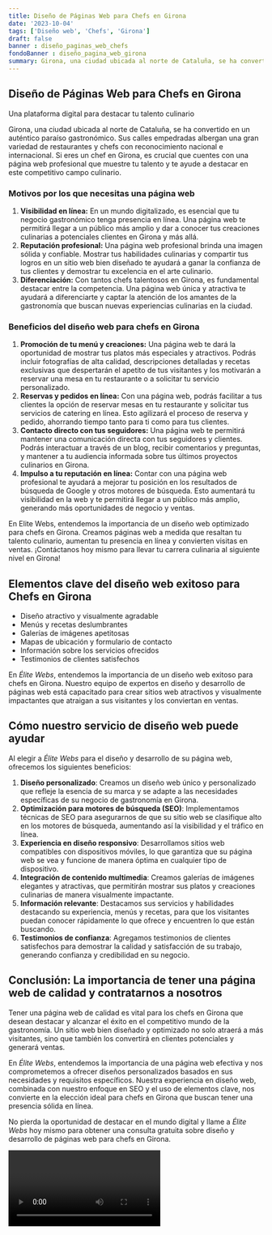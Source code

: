 ```yaml
---
title: Diseño de Páginas Web para Chefs en Girona
date: '2023-10-04'
tags: ['Diseño web', 'Chefs', 'Girona']
draft: false
banner : diseño_paginas_web_chefs
fondoBanner : diseño_pagina_web_girona
summary: Girona, una ciudad ubicada al norte de Cataluña, se ha convertido en un auténtico paraíso gastronómico. Sus calles empedradas albergan una gran variedad de restaurantes y chefs con reconocimiento nacional e internacional. Si eres un chef en Girona, es crucial que cuentes con una página web profesional que muestre tu talento y te ayude a destacar en este competitivo campo culinario.
---
```


## Diseño de Páginas Web para Chefs en Girona
Una plataforma digital para destacar tu talento culinario

Girona, una ciudad ubicada al norte de Cataluña, se ha convertido en un auténtico paraíso gastronómico. Sus calles empedradas albergan una gran variedad de restaurantes y chefs con reconocimiento nacional e internacional. Si eres un chef en Girona, es crucial que cuentes con una página web profesional que muestre tu talento y te ayude a destacar en este competitivo campo culinario.

### Motivos por los que necesitas una página web
1. **Visibilidad en línea:** En un mundo digitalizado, es esencial que tu negocio gastronómico tenga presencia en línea. Una página web te permitirá llegar a un público más amplio y dar a conocer tus creaciones culinarias a potenciales clientes en Girona y más allá.
2. **Reputación profesional:** Una página web profesional brinda una imagen sólida y confiable. Mostrar tus habilidades culinarias y compartir tus logros en un sitio web bien diseñado te ayudará a ganar la confianza de tus clientes y demostrar tu excelencia en el arte culinario.
3. **Diferenciación:** Con tantos chefs talentosos en Girona, es fundamental destacar entre la competencia. Una página web única y atractiva te ayudará a diferenciarte y captar la atención de los amantes de la gastronomía que buscan nuevas experiencias culinarias en la ciudad.

### Beneficios del diseño web para chefs en Girona
1. **Promoción de tu menú y creaciones:** Una página web te dará la oportunidad de mostrar tus platos más especiales y atractivos. Podrás incluir fotografías de alta calidad, descripciones detalladas y recetas exclusivas que despertarán el apetito de tus visitantes y los motivarán a reservar una mesa en tu restaurante o a solicitar tu servicio personalizado.
2. **Reservas y pedidos en línea:** Con una página web, podrás facilitar a tus clientes la opción de reservar mesas en tu restaurante y solicitar tus servicios de catering en línea. Esto agilizará el proceso de reserva y pedido, ahorrando tiempo tanto para ti como para tus clientes.
3. **Contacto directo con tus seguidores:** Una página web te permitirá mantener una comunicación directa con tus seguidores y clientes. Podrás interactuar a través de un blog, recibir comentarios y preguntas, y mantener a tu audiencia informada sobre tus últimos proyectos culinarios en Girona.
4. **Impulso a tu reputación en línea:** Contar con una página web profesional te ayudará a mejorar tu posición en los resultados de búsqueda de Google y otros motores de búsqueda. Esto aumentará tu visibilidad en la web y te permitirá llegar a un público más amplio, generando más oportunidades de negocio y ventas.

En Elite Webs, entendemos la importancia de un diseño web optimizado para chefs en Girona. Creamos páginas web a medida que resaltan tu talento culinario, aumentan tu presencia en línea y convierten visitas en ventas. ¡Contáctanos hoy mismo para llevar tu carrera culinaria al siguiente nivel en Girona!

<GifSeo />

<Cta />

## Elementos clave del diseño web exitoso para Chefs en Girona

- Diseño atractivo y visualmente agradable
- Menús y recetas deslumbrantes
- Galerías de imágenes apetitosas
- Mapas de ubicación y formulario de contacto
- Información sobre los servicios ofrecidos
- Testimonios de clientes satisfechos

En *Élite Webs*, entendemos la importancia de un diseño web exitoso para chefs en Girona. Nuestro equipo de expertos en diseño y desarrollo de páginas web está capacitado para crear sitios web atractivos y visualmente impactantes que atraigan a sus visitantes y los conviertan en ventas.

## Cómo nuestro servicio de diseño web puede ayudar

Al elegir a *Élite Webs* para el diseño y desarrollo de su página web, ofrecemos los siguientes beneficios:

1. **Diseño personalizado**: Creamos un diseño web único y personalizado que refleje la esencia de su marca y se adapte a las necesidades específicas de su negocio de gastronomía en Girona.
2. **Optimización para motores de búsqueda (SEO)**: Implementamos técnicas de SEO para asegurarnos de que su sitio web se clasifique alto en los motores de búsqueda, aumentando así la visibilidad y el tráfico en línea.
3. **Experiencia en diseño responsivo**: Desarrollamos sitios web compatibles con dispositivos móviles, lo que garantiza que su página web se vea y funcione de manera óptima en cualquier tipo de dispositivo.
4. **Integración de contenido multimedia**: Creamos galerías de imágenes elegantes y atractivas, que permitirán mostrar sus platos y creaciones culinarias de manera visualmente impactante.
5. **Información relevante**: Destacamos sus servicios y habilidades destacando su experiencia, menús y recetas, para que los visitantes puedan conocer rápidamente lo que ofrece y encuentren lo que están buscando.
6. **Testimonios de confianza**: Agregamos testimonios de clientes satisfechos para demostrar la calidad y satisfacción de su trabajo, generando confianza y credibilidad en su negocio.

## Conclusión: La importancia de tener una página web de calidad y contratarnos a nosotros

Tener una página web de calidad es vital para los chefs en Girona que desean destacar y alcanzar el éxito en el competitivo mundo de la gastronomía. Un sitio web bien diseñado y optimizado no solo atraerá a más visitantes, sino que también los convertirá en clientes potenciales y generará ventas.

En *Élite Webs*, entendemos la importancia de una página web efectiva y nos comprometemos a ofrecer diseños personalizados basados en sus necesidades y requisitos específicos. Nuestra experiencia en diseño web, combinada con nuestro enfoque en SEO y el uso de elementos clave, nos convierte en la elección ideal para chefs en Girona que buscan tener una presencia sólida en línea.

No pierda la oportunidad de destacar en el mundo digital y llame a *Élite Webs* hoy mismo para obtener una consulta gratuita sobre diseño y desarrollo de páginas web para chefs en Girona.

<Video />

<CtaBot job='Chefs' city='Girona'/>

<Gmaps query='Girona+españa+maps' />